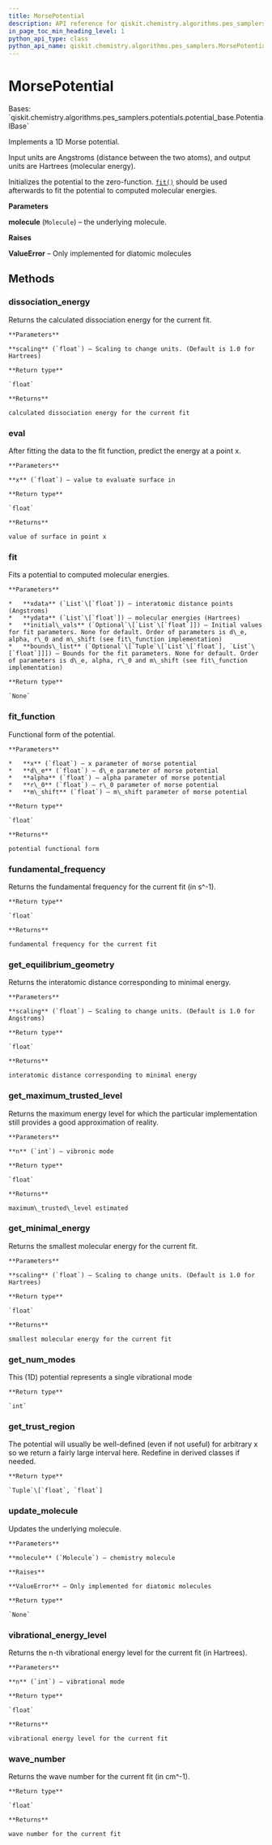 ```yaml
---
title: MorsePotential
description: API reference for qiskit.chemistry.algorithms.pes_samplers.MorsePotential
in_page_toc_min_heading_level: 1
python_api_type: class
python_api_name: qiskit.chemistry.algorithms.pes_samplers.MorsePotential
---
```


# MorsePotential

<Class id="qiskit.chemistry.algorithms.pes_samplers.MorsePotential" isDedicatedPage={true} github="https://github.com/qiskit-community/qiskit-aqua/tree/stable/0.9/qiskit/chemistry/algorithms/pes_samplers/potentials/morse_potential.py" signature="MorsePotential(molecule)" modifiers="class">
  Bases: `qiskit.chemistry.algorithms.pes_samplers.potentials.potential_base.PotentialBase`

  Implements a 1D Morse potential.

  Input units are Angstroms (distance between the two atoms), and output units are Hartrees (molecular energy).

  Initializes the potential to the zero-function. [`fit()`](qiskit.chemistry.algorithms.pes_samplers.MorsePotential#fit "qiskit.chemistry.algorithms.pes_samplers.MorsePotential.fit") should be used afterwards to fit the potential to computed molecular energies.

  **Parameters**

  **molecule** (`Molecule`) – the underlying molecule.

  **Raises**

  **ValueError** – Only implemented for diatomic molecules

  ## Methods

  <span id="qiskit-chemistry-algorithms-pes-samplers-morsepotential-dissociation-energy" />

  ### dissociation\_energy

  <Function id="qiskit.chemistry.algorithms.pes_samplers.MorsePotential.dissociation_energy" signature="MorsePotential.dissociation_energy(scaling=1.0)">
    Returns the calculated dissociation energy for the current fit.

    **Parameters**

    **scaling** (`float`) – Scaling to change units. (Default is 1.0 for Hartrees)

    **Return type**

    `float`

    **Returns**

    calculated dissociation energy for the current fit
  </Function>

  <span id="qiskit-chemistry-algorithms-pes-samplers-morsepotential-eval" />

  ### eval

  <Function id="qiskit.chemistry.algorithms.pes_samplers.MorsePotential.eval" signature="MorsePotential.eval(x)">
    After fitting the data to the fit function, predict the energy at a point x.

    **Parameters**

    **x** (`float`) – value to evaluate surface in

    **Return type**

    `float`

    **Returns**

    value of surface in point x
  </Function>

  <span id="qiskit-chemistry-algorithms-pes-samplers-morsepotential-fit" />

  ### fit

  <Function id="qiskit.chemistry.algorithms.pes_samplers.MorsePotential.fit" signature="MorsePotential.fit(xdata, ydata, initial_vals=None, bounds_list=None)">
    Fits a potential to computed molecular energies.

    **Parameters**

    *   **xdata** (`List`\[`float`]) – interatomic distance points (Angstroms)
    *   **ydata** (`List`\[`float`]) – molecular energies (Hartrees)
    *   **initial\_vals** (`Optional`\[`List`\[`float`]]) – Initial values for fit parameters. None for default. Order of parameters is d\_e, alpha, r\_0 and m\_shift (see fit\_function implementation)
    *   **bounds\_list** (`Optional`\[`Tuple`\[`List`\[`float`], `List`\[`float`]]]) – Bounds for the fit parameters. None for default. Order of parameters is d\_e, alpha, r\_0 and m\_shift (see fit\_function implementation)

    **Return type**

    `None`
  </Function>

  <span id="qiskit-chemistry-algorithms-pes-samplers-morsepotential-fit-function" />

  ### fit\_function

  <Function id="qiskit.chemistry.algorithms.pes_samplers.MorsePotential.fit_function" signature="MorsePotential.fit_function(x, d_e, alpha, r_0, m_shift)" modifiers="static">
    Functional form of the potential.

    **Parameters**

    *   **x** (`float`) – x parameter of morse potential
    *   **d\_e** (`float`) – d\_e parameter of morse potential
    *   **alpha** (`float`) – alpha parameter of morse potential
    *   **r\_0** (`float`) – r\_0 parameter of morse potential
    *   **m\_shift** (`float`) – m\_shift parameter of morse potential

    **Return type**

    `float`

    **Returns**

    potential functional form
  </Function>

  <span id="qiskit-chemistry-algorithms-pes-samplers-morsepotential-fundamental-frequency" />

  ### fundamental\_frequency

  <Function id="qiskit.chemistry.algorithms.pes_samplers.MorsePotential.fundamental_frequency" signature="MorsePotential.fundamental_frequency()">
    Returns the fundamental frequency for the current fit (in s^-1).

    **Return type**

    `float`

    **Returns**

    fundamental frequency for the current fit
  </Function>

  <span id="qiskit-chemistry-algorithms-pes-samplers-morsepotential-get-equilibrium-geometry" />

  ### get\_equilibrium\_geometry

  <Function id="qiskit.chemistry.algorithms.pes_samplers.MorsePotential.get_equilibrium_geometry" signature="MorsePotential.get_equilibrium_geometry(scaling=1.0)">
    Returns the interatomic distance corresponding to minimal energy.

    **Parameters**

    **scaling** (`float`) – Scaling to change units. (Default is 1.0 for Angstroms)

    **Return type**

    `float`

    **Returns**

    interatomic distance corresponding to minimal energy
  </Function>

  <span id="qiskit-chemistry-algorithms-pes-samplers-morsepotential-get-maximum-trusted-level" />

  ### get\_maximum\_trusted\_level

  <Function id="qiskit.chemistry.algorithms.pes_samplers.MorsePotential.get_maximum_trusted_level" signature="MorsePotential.get_maximum_trusted_level(n=0)">
    Returns the maximum energy level for which the particular implementation still provides a good approximation of reality.

    **Parameters**

    **n** (`int`) – vibronic mode

    **Return type**

    `float`

    **Returns**

    maximum\_trusted\_level estimated
  </Function>

  <span id="qiskit-chemistry-algorithms-pes-samplers-morsepotential-get-minimal-energy" />

  ### get\_minimal\_energy

  <Function id="qiskit.chemistry.algorithms.pes_samplers.MorsePotential.get_minimal_energy" signature="MorsePotential.get_minimal_energy(scaling=1.0)">
    Returns the smallest molecular energy for the current fit.

    **Parameters**

    **scaling** (`float`) – Scaling to change units. (Default is 1.0 for Hartrees)

    **Return type**

    `float`

    **Returns**

    smallest molecular energy for the current fit
  </Function>

  <span id="qiskit-chemistry-algorithms-pes-samplers-morsepotential-get-num-modes" />

  ### get\_num\_modes

  <Function id="qiskit.chemistry.algorithms.pes_samplers.MorsePotential.get_num_modes" signature="MorsePotential.get_num_modes()">
    This (1D) potential represents a single vibrational mode

    **Return type**

    `int`
  </Function>

  <span id="qiskit-chemistry-algorithms-pes-samplers-morsepotential-get-trust-region" />

  ### get\_trust\_region

  <Function id="qiskit.chemistry.algorithms.pes_samplers.MorsePotential.get_trust_region" signature="MorsePotential.get_trust_region()">
    The potential will usually be well-defined (even if not useful) for arbitrary x so we return a fairly large interval here. Redefine in derived classes if needed.

    **Return type**

    `Tuple`\[`float`, `float`]
  </Function>

  <span id="qiskit-chemistry-algorithms-pes-samplers-morsepotential-update-molecule" />

  ### update\_molecule

  <Function id="qiskit.chemistry.algorithms.pes_samplers.MorsePotential.update_molecule" signature="MorsePotential.update_molecule(molecule)">
    Updates the underlying molecule.

    **Parameters**

    **molecule** (`Molecule`) – chemistry molecule

    **Raises**

    **ValueError** – Only implemented for diatomic molecules

    **Return type**

    `None`
  </Function>

  <span id="qiskit-chemistry-algorithms-pes-samplers-morsepotential-vibrational-energy-level" />

  ### vibrational\_energy\_level

  <Function id="qiskit.chemistry.algorithms.pes_samplers.MorsePotential.vibrational_energy_level" signature="MorsePotential.vibrational_energy_level(n)">
    Returns the n-th vibrational energy level for the current fit (in Hartrees).

    **Parameters**

    **n** (`int`) – vibrational mode

    **Return type**

    `float`

    **Returns**

    vibrational energy level for the current fit
  </Function>

  <span id="qiskit-chemistry-algorithms-pes-samplers-morsepotential-wave-number" />

  ### wave\_number

  <Function id="qiskit.chemistry.algorithms.pes_samplers.MorsePotential.wave_number" signature="MorsePotential.wave_number()">
    Returns the wave number for the current fit (in cm^-1).

    **Return type**

    `float`

    **Returns**

    wave number for the current fit
  </Function>
</Class>

